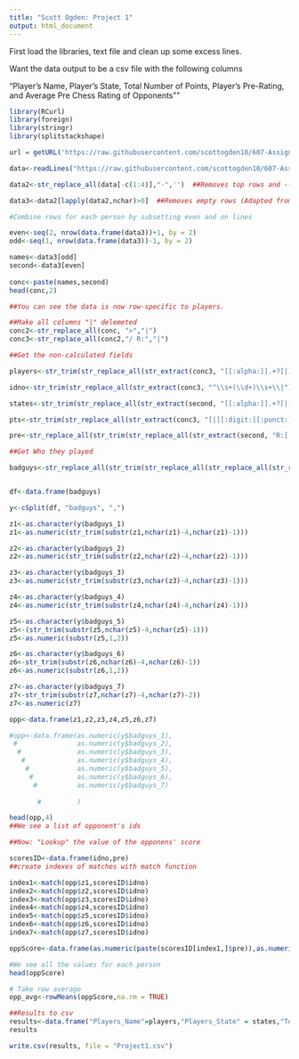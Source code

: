 ---
title: "Scott Ogden: Project 1"
output: html_document
---

First load the libraries, text file and clean up some excess lines.


Want the data output to be a csv file with the following columns

"Player's Name, Player's State, Total Number of Points, Player's Pre-Rating, and Average Pre Chess Rating of Opponents""

```{r}
library(RCurl)
library(foreign)
library(stringr)
library(splitstackshape)

url = getURL('https://raw.githubusercontent.com/scottogden10/607-Assignment2/master/tournamentinfo.txt')

data<-readLines("https://raw.githubusercontent.com/scottogden10/607-Assignment2/master/tournamentinfo.txt")

data2<-str_replace_all(data[-c(1:4)],"-",'')  ##Removes top rows and --

data3<-data2[lapply(data2,nchar)>0]  ##Removes empty rows (Adapted from http://stackoverflow.com/questions/19023446/remove-empty-elements-from-list-with-character0 )

#Combine rows for each person by subsetting even and on lines

even<-seq(2, nrow(data.frame(data3))+1, by = 2)
odd<-seq(1, nrow(data.frame(data3))-1, by = 2)

names<-data3[odd]
second<-data3[even]
  
conc<-paste(names,second)
head(conc,2)

##You can see the data is now row-specific to players.

##Make all columns "|" delemeted
conc2<-str_replace_all(conc, ">","|")
conc3<-str_replace_all(conc2,"/ R:","|")

##Get the non-calculated fields

players<-str_trim(str_replace_all(str_extract(conc3, "[[:alpha:]].+?[|]"),"[|]",""))

idno<-str_trim(str_replace_all(str_extract(conc3, "^\\s+(\\d+)\\s+\\|"),"[|]",""))

states<-str_trim(str_replace_all(str_extract(second, "[[:alpha:]].+?[|]"),"[|]",""))

pts<-str_trim(str_replace_all(str_extract(conc3, "[|][:digit:][:punct:][:digit:]"),"[|]",""))

pre<-str_replace_all(str_trim(str_replace_all(str_extract(second, "R:[:space:]+[:digit:]+"),"[|]","")),"R: ","")

##Get Who they played

badguys<-str_replace_all(str_trim(str_replace_all(str_replace_all(str_replace_all(str_trim(str_replace_all(str_extract_all(conc3, "[WDL]{1}[:space:]+[:digit:]+"),"[|]","")),"W",""),"L",""),"D","")),"c","")


df<-data.frame(badguys)

y<-cSplit(df, "badguys", ",")

z1<-as.character(y$badguys_1)
z1<-as.numeric(str_trim(substr(z1,nchar(z1)-4,nchar(z1)-1)))

z2<-as.character(y$badguys_2)
z2<-as.numeric(str_trim(substr(z2,nchar(z2)-4,nchar(z2)-1)))

z3<-as.character(y$badguys_3)
z3<-as.numeric(str_trim(substr(z3,nchar(z3)-4,nchar(z3)-1)))

z4<-as.character(y$badguys_4)
z4<-as.numeric(str_trim(substr(z4,nchar(z4)-4,nchar(z4)-1)))

z5<-as.character(y$badguys_5)
z5<-(str_trim(substr(z5,nchar(z5)-4,nchar(z5)-1)))
z5<-as.numeric(substr(z5,1,2))

z6<-as.character(y$badguys_6)
z6<-str_trim(substr(z6,nchar(z6)-4,nchar(z6)-1))
z6<-as.numeric(substr(z6,1,2))

z7<-as.character(y$badguys_7)
z7<-str_trim(substr(z7,nchar(z7)-4,nchar(z7)-2))
z7<-as.numeric(z7)

opp<-data.frame(z1,z2,z3,z4,z5,z6,z7)

#opp<-data.frame(as.numeric(y$badguys_1),
 #               as.numeric(y$badguys_2),
  #              as.numeric(y$badguys_3),
   #             as.numeric(y$badguys_4),
    #            as.numeric(y$badguys_5),
     #           as.numeric(y$badguys_6),
      #          as.numeric(y$badguys_7)
                
       #         )

head(opp,4)
##We see a list of opponent's ids

##Now: "Lookup" the value of the opponens' score

scoresID<-data.frame(idno,pre)
##create indexes of matches with match function

index1<-match(opp$z1,scoresID$idno)
index2<-match(opp$z2,scoresID$idno)
index3<-match(opp$z3,scoresID$idno)
index4<-match(opp$z4,scoresID$idno)
index5<-match(opp$z5,scoresID$idno)
index6<-match(opp$z6,scoresID$idno)
index7<-match(opp$z7,scoresID$idno)

oppScore<-data.frame(as.numeric(paste(scoresID[index1,]$pre)),as.numeric(paste(scoresID[index2,]$pre)),as.numeric(paste(scoresID[index3,]$pre)),as.numeric(paste(scoresID[index4,]$pre)),as.numeric(paste(scoresID[index5,]$pre)),as.numeric(paste(scoresID[index6,]$pre)),as.numeric(paste(scoresID[index7,]$pre)))

#We see all the values for each person
head(oppScore)

# Take row average
opp_avg<-rowMeans(oppScore,na.rm = TRUE)

##Results to csv
results<-data.frame("Players_Name"=players,"Players_State" = states,"Total_Points"=pts,"PreRating"=pre,"Avg_Opp_Pre"=opp_avg)
results

write.csv(results, file = "Project1.csv")
```


